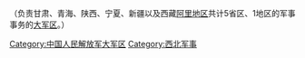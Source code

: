 {{Catmore|兰州军区}}（负责甘肃、青海、陕西、宁夏、新疆以及西藏[[阿里地区|阿里地区]]共计5省区、1地区的军事事务的[[大军区|大军区]]。）

[[Category:中国人民解放军大军区|Category:中国人民解放军大军区]]
[[Category:西北军事|Category:西北军事]]